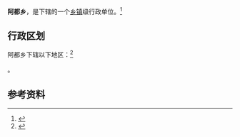 {{中国乡级行政区|53/03/81/208/000}}

'''阿都乡'''，是{{PRC admin/fullname|53/03/81/208/000|3}}下辖的一个[[乡镇|乡镇]]级行政单位。<ref>{{PRC admin/ref sgc|{{PRC admin/parent|53/03/81/208/000}}}}</ref>

== 行政区划 ==

阿都乡下辖以下地区：<ref>{{PRC admin/ref sgc|53/03/81/208/000}}</ref>

{{PRC admin/children|53/03/81/208/000}}。

== 参考资料 ==

{{reflist}}

{{行政区划小作品}}
{{PRC admin/navcat|53/03/81/208/000}}